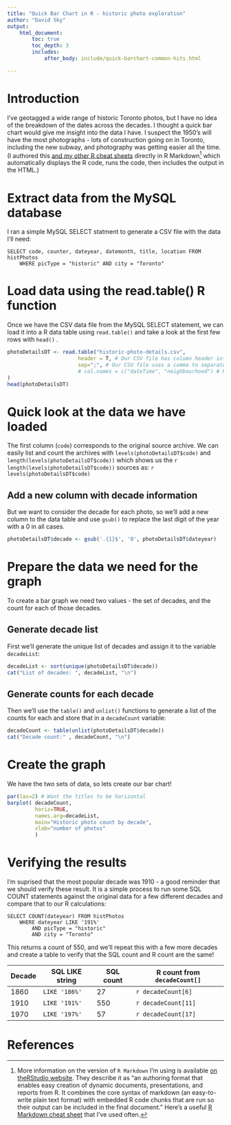 ```yaml
---
title: "Quick Bar Chart in R - historic photo exploration"
author: "David Sky"
output: 
    html_document:
        toc: true
        toc_depth: 3
        includes:
            after_body: include/quick-barchart-common-hits.html

---
```

# Introduction
I've geotagged a wide range of historic Toronto photos, but I have no idea of the breakdown of the dates across the decades. I thought a quick bar chart would give me insight into the data I have. I suspect the 1950's will have the most photographs - lots of construction going on in Toronto, including the new subway, and photography was getting easier all the time. (I authored this [and my other R cheat sheets](index.html) directly in R Markdown[^1] which automatically displays the R code, runs the code, then includes the output in the HTML.)

# Extract data from the MySQL database
I ran a simple MySQL SELECT statment to generate a CSV file with the data I'll need:

    SELECT code, counter, dateyear, datemonth, title, location FROM histPhotos
        WHERE picType = "historic" AND city = "Toronto"


# Load data using the read.table() R function
Once we have the CSV data file from the MySQL SELECT statement, we can load it into a R data table  using `read.table()` and take a look at the first few rows with `head()` .
```r
photoDetailsDT <- read.table("historic-photo-details.csv", 
                       header = T, # Our CSV file has column header information in the first line
                       sep=";", # Our CSV file uses a comma to separate each column
                       # col.names = c("dateTime", "neighbourhood") # Reset column names                       
)
head(photoDetailsDT)
```

# Quick look at the data we have loaded
The first column (`code`) corresponds to the original source archive. We can easily list and count the archives with `levels(photoDetailsDT$code)` and `length(levels(photoDetailsDT$code))` which shows us the `r length(levels(photoDetailsDT$code))` sources as: `r levels(photoDetailsDT$code)`

## Add a new column with decade information
But we want to consider the decade for each photo, so we'll add a new column to the data table and use `gsub()` to replace the last digit of the year with a 0 in all cases.

```r
photoDetailsDT$decade <- gsub('.{1}$', '0', photoDetailsDT$dateyear)
```
# Prepare the data we need for the graph

To create a bar graph we need two values - the set of decades, and the count for each of those decades.

## Generate decade list
First we'll generate the unique list of decades and assign it to the variable `decadeList`:

```r
decadeList <- sort(unique(photoDetailsDT$decade))
cat("List of decades: ", decadeList, "\n")
```

## Generate counts for each decade
Then we'll use the `table()` and `unlist()` functions to generate a list of the counts for each and store that in a `decadeCount` variable:

```r
decadeCount <- table(unlist(photoDetailsDT$decade))
cat("Decade count:" , decadeCount, "\n")
```

# Create the graph
We have the two sets of data, so lets create our bar chart!
```r
par(las=2) # Want the titles to be horizontal
barplot( decadeCount, 
         horiz=TRUE, 
         names.arg=decadeList,
         main="Historic photo count by decade",
         xlab="number of photos"
         )
```

# Verifying the results
I'm suprised that the most popular decade was 1910 - a good reminder that we should verify these result. It is a simple process to run some SQL COUNT statements against the original data for a few different decades and compare that to our R calculations:

    SELECT COUNT(dateyear) FROM histPhotos 
        WHERE dateyear LIKE '191%' 
            AND picType = "historic"
            AND city = "Toronto"
    
    
This returns a count of 550, and we'll repeat this with a few more decades and create a table to verify that the SQL count and R count are the same!

Decade | SQL LIKE string | SQL count | R count from `decadeCount[]`
-------|-----------------|-----------|--------
1860 | `LIKE '186%'` | 27 | `r decadeCount[6]`
1910 | `LIKE '191%'` | 550 | `r decadeCount[11]`
1970 | `LIKE '197%'` | 57 | `r decadeCount[17]`

# References

[^1]: More information on the version of `R Markdown` I'm using is available [on theRStudio website](http://rmarkdown.rstudio.com/). They describe it as "an authoring format that enables easy creation of dynamic documents, presentations, and reports from R. It combines the core syntax of markdown (an easy-to-write plain text format) with embedded R code chunks that are run so their output can be included in the final document." Here's a useful [R Markdown cheat sheet](http://shiny.rstudio.com/articles/rm-cheatsheet.html) that I've used often.